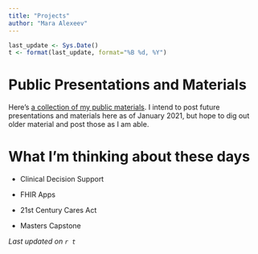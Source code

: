 ```yaml
---
title: "Projects"
author: "Mara Alexeev"
---
```


```r
last_update <- Sys.Date()
t <- format(last_update, format="%B %d, %Y")

```

# Public Presentations and Materials

Here's [a collection of my public materials](https://github.com/MaraAlexeev/MaraAlexeev_public_presentations). I intend to post future presentations and materials here as of January 2021, but hope to dig out older material and post those as I am able. 

# What I'm thinking about these days

- Clinical Decision Support

- FHIR Apps

- 21st Century Cares Act

- Masters Capstone


*Last updated on `r t`*